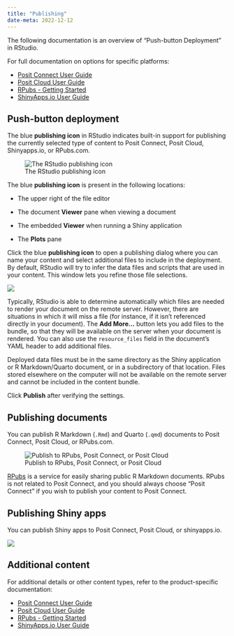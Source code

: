 ```yaml
---
title: "Publishing"
date-meta: 2022-12-12
---
```


The following documentation is an overview of "Push-button Deployment" in RStudio. 

For full documentation on options for specific platforms:  

-   [Posit Connect User Guide](https://docs.posit.co/connect/user/connecting/)
-   [Posit Cloud User Guide](https://posit.cloud/learn/guide#intro-publish-app)
-   [RPubs - Getting Started](https://rpubs.com/about/getting-started)
-   [ShinyApps.io User Guide](https://docs.posit.co/shinyapps.io/)

## Push-button deployment

The blue **publishing icon** in RStudio indicates built-in support for publishing the currently selected type of content to Posit Connect, Posit Cloud, Shinyapps.io, or RPubs.com.

![The RStudio publishing icon](images/publishIcon_2x.png){fig-alt="The RStudio publishing icon"}

The blue **publishing icon** is present in the following locations:

-   The upper right of the file editor

-   The document **Viewer** pane when viewing a document

-   The embedded **Viewer** when running a Shiny application

-   The **Plots** pane

Click the blue **publishing icon** to open a publishing dialog where you can name your content and select additional files to include in the deployment. By default, RStudio will try to infer the data files and scripts that are used in your content. This window lets you refine those file selections.

![](images/publishing-quarto.png){fig-alt="RStudio publishing dialog for a Quarto document"}

Typically, RStudio is able to determine automatically which files are needed to render your document on the remote server. However, there are situations in which it will miss a file (for instance, if it isn't referenced directly in your document). The **Add More\...** button lets you add files to the bundle, so that they will be available on the server when your document is rendered. You can also use the `resource_files` field in the document's YAML header to add additional files.

Deployed data files must be in the same directory as the Shiny application or R Markdown/Quarto document, or in a subdirectory of that location. Files stored elsewhere on the computer will not be available on the remote server and cannot be included in the content bundle.

Click **Publish** after verifying the settings.

## Publishing documents

You can publish R Markdown (`.Rmd`) and Quarto (`.qmd`) documents to Posit Connect, Posit Cloud, or RPubs.com.

![Publish to RPubs, Posit Connect, or Posit Cloud](images/connecting-2.png){fig-alt="Publish to RPubs or Connect"}

[RPubs](http://rpubs.com/) is a service for easily sharing public R Markdown documents. RPubs is not related to Posit Connect, and you should always choose "Posit Connect" if you wish to publish your content to Posit Connect.

## Publishing Shiny apps

You can publish Shiny apps to Posit Connect, Posit Cloud, or shinyapps.io.

![](images/connect-account.png){fig-alt="Connect account in RStudio"}

## Additional content

For additional details or other content types, refer to the product-specific documentation:

-   [Posit Connect User Guide](https://docs.posit.co/connect/user/connecting/)
-   [Posit Cloud User Guide](https://posit.cloud/learn/guide#intro-publish-app)
-   [RPubs - Getting Started](https://rpubs.com/about/getting-started)
-   [ShinyApps.io User Guide](https://docs.posit.co/shinyapps.io/)
